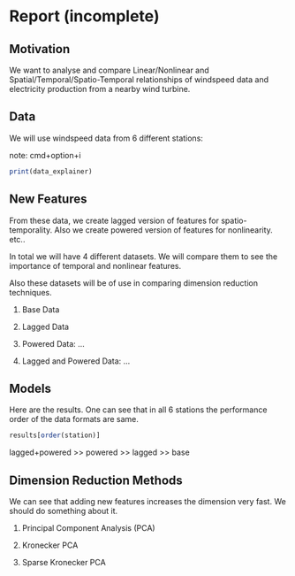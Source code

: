 # Report (incomplete)

## Motivation
We want to analyse and compare Linear/Nonlinear and Spatial/Temporal/Spatio-Temporal relationships of windspeed data and electricity production from a nearby wind turbine.

## Data
We will use windspeed data from 6 different stations:

note: cmd+option+i
```r
print(data_explainer)
```

## New Features
From these data, we create lagged version of features for spatio-temporality. Also we create powered version of features for nonlinearity. etc..

In total we will have 4 different datasets. We will compare them to see the importance of temporal and nonlinear features. 

Also these datasets will be of use in comparing dimension reduction techniques.

1. Base Data

2. Lagged Data

3. Powered Data: ...

4. Lagged and Powered Data: ...

## Models
Here are the results. One can see that in all 6 stations the performance order of the data formats are same.

```r
results[order(station)]
```

lagged+powered >> powered >> lagged >> base

## Dimension Reduction Methods

We can see that adding new features increases the dimension very fast. We should do something about it.

1. Principal Component Analysis (PCA)

2. Kronecker PCA

3. Sparse Kronecker PCA

